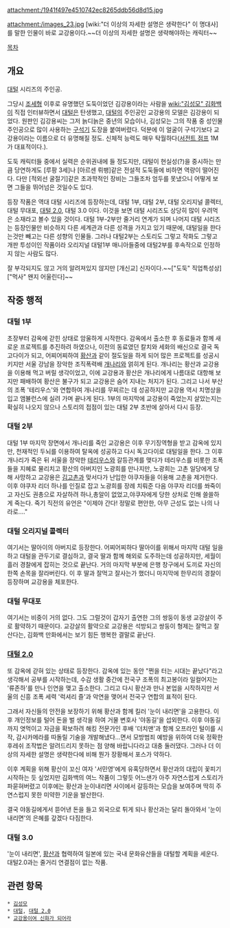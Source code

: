 attachment:/1941f497e4510742ec8265ddb56d8d15.jpg

attachment:/images_23.jpg
[wiki:"더 이상의 자세한 설명은 생략한다" 이 명대사]를 말한 인물이 바로 교강용이다.~~더 이상의 자세한 설명은 생략해야하는 캐릭터~~

[[목차]]

== 개요 ==
[[대털]] 시리즈의 주인공.

그당시 [[조세형]] 이후로 유명했던 도둑이었던 김강용이라는 사람을 [[wiki:"김성모" 김화백]]이 직접 인터뷰하면서 [[대털]]은 탄생했고, [[대털]]의 주인공인 교강용의 모델은 김강용이 되었다. 원판인 김강용씨는 그저 늙디늙은 중년의 모습이나, 김성모는 그의 작품 중 성인물 주인공으로 많이 사용하는 [[구석기]] 도장을 붙여버렸다. 덕분에 이 얼굴이 구석기보다 교강용이라는 이름으로 더 유명해질 정도. 신체적 능력도 매우 탁월하다([[서전트 점프]] 1M가 대표적이다.).

도둑 캐릭터들 중에서 실력은 순위권내에 들 정도지만, 대털이 현실성(?)을 중시하는 만큼 당연하게도 [루팡 3세]나 [아르센 뤼팽]같은 전설적 도둑들에 비하면 역량이 떨어진다. 다만 [적외선 굴절기]같은 초과학적인 장비는 그들조차 엄두를 못냈으니 어떻게 보면 그들을 뛰어넘은 것일수도 있다.

등장 작품은 역대 대털 시리즈에 등장하는데, 대털 1부, 대털 2부, 대털 오리지널 콜렉터, 대털 무대포, [[대털 2.0]], 대털 3.0 이다. 이것을 보면 대털 시리즈도 상당히 많이 우려먹은 소재라고 볼수 있을 것이다. 대털 1부-2부만 줄거리 연계가 되며 나머지 대털 시리즈는 등장인물만 비슷하지 다른 세계관과 다른 성격을 가지고 있기 때문에, 대털일을 한다는것만 빼고는 다른 성향의 인물들. 그러나 대털2부는 스토리도 그렇고 작화도 그렇고 개판 투성이인 작품이라 오리지널 대털1부 매니아들중에 대털2부를 후속작으로 인정하지 않는 사람도 많다.

잘 부각되지도 않고 거의 알려져있지 않지만 [개신교] 신자이다.~~["도둑" 직업특성상] ["먹사" 왠지 어울린다]~~

== 작중 행적 ==
=== 대털 1부 ===
초장부터 감옥에 갇힌 상태로 암울하게 시작한다. 감옥에서 출소한 후 동료들과 함께 새로운 프로젝트를 추진하려 하였으나, 이전의 동료였던 칼치와 세화의 배신으로 결국 독고다이가 되고, 어찌어찌하여 [[황산]]과 같이 절도일을 하게 되어 많은 프로젝트를 성공시키지만 서울 강남을 장악한 조직폭력배 [[개나리]]와 얽히게 된다. 개나리는 황산과 교강용을 이용해 먹고 버릴 생각이었고, 이에 교강용과 황산은 개나리에게 나름대로 대항해 보지만 패배하여 황산은 불구가 되고 교강용은 숨어 지내는 처지가 된다. 그리고 나서 부산의 조폭 '테리우스'와 연합하여 개나리를 무찌르는 데 성공하지만 교강용 역시 치명상을 입고 앰뷸런스에 실려 가며 끝나게 된다. 1부의 마지막에 교강용이 죽었는지 살았는지는 확실히 나오지 않으나 스토리의 접점이 있는 대털 2부 초반에 살아서 다시 등장.
=== 대털 2부 ===
대털 1부 마지막 장면에서 개나리를 죽인 교강용은 이후 무기징역형을 받고 감옥에 있지만, 천재적인 두뇌를 이용하여 탈옥에 성공하고 다시 독고다이로 대털일을 한다. 그 이후 개나리가 죽은 뒤 서울을 장악한 [[테리우스]]와 갈등관계를 맺다가 테리우스를 비롯한 조폭들을 지혜로 물리치고 황산의 아버지인 노광희를 만나지만, 노광희는 고촌 일당에게 당해 사망하고 교강용은 [[김고촌]]과 맞서다가 난입한 야쿠자들을 이용해 고촌을 제거한다. 이후 야쿠자 리더 하나를 인질로 잡고 노광희를 장례 치뤄준 다음 야쿠자 리더를 쏴죽이고 자신도 권총으로 자살하려 하나,총알이 없었고,야쿠자에게 당한 상처로 인해 쓸쓸하게 죽는다. 죽기 직전의 유언은  "이제야 간다! 정말로 편안한, 아무 근성도 없는 나의 나라로…."
=== 대털 오리지널 콜렉터 ===
여기서는 딸아이의 아버지로 등장한다. 어찌어찌하다 딸아이를 위해서 마지막 대털 일을 하고 대털을 관두기로 결심하고, 결국 딸과 함께 해외로 도주하는데 성공하지만, 세월이 흘러 경찰에게 잡히는 것으로 끝난다. 거의 마지막 부분에 은행 창구에서 도끼로 자신의 한쪽 손목을 잘라버린다. 이 후 딸과 잘먹고 잘사는가 했더니 마지막에 한무리의 경찰이 등장하며 교강용을 체포한다.
=== 대털 무대포 ===
여기서는 비중이 거의 없다. 그도 그럴것이 갑자기 출연한 그의 쌍둥이 동생 교강살이 주로 활약하기 때문이다. 교강살의 활약으로 교강용은 석방되고 쌍둥이 형제는 잘먹고 잘산다는, 김화백 만화에서는 보기 힘든 행복한 결말로 끝난다.
=== [[대털 2.0]] ===
또 감옥에 갇혀 있는 상태로 등장한다. 감옥에 있는 동안 "쩐을 터는 시대는 끝났다"라고 생각해서 공부를 시작하는데, 수감 생활 중간에 전국구 조폭의 최고봉이라 일컬어지는 '류존하'를 만나 인연을 맺고 출소한다. 그리고 다시 황산과 만나 본업을 시작하지만 서울의 신흥 조폭 세력 '럭셔리 즐'과 악연을 맺어서 전국구 연합의 표적이 된다. 

그래서 자신들의 안전을 보장하기 위해 황산과 함께 킬러 '눈이 내리면'을 고용한다. 이후 개인정보를 털어 돈을 벌 생각을 하여 거물 변호사 '야동길'을 섭외한다. 이후 야동길까지 엿먹이고 자금을 확보하려 해킹 전문가인 후배 '더치맨'과 함께 오프라인 털이를 시작, 감시카메라를 따돌릴 기술을 개발해냈다...면서 모방범죄 예방을 위하여 더욱 정확한 후레쉬 조작법은 알려드리지 못하는 점 양해 바랍니다라고 대충 둘러댔다. 그러나 더 이상의 자세한 설명은 생략한다에 비해 뭔가 장황해서 포스가 약하다.

이후 계획을 위해 황산이 꼬신 여자 '서민영'에게 유혹당하면서 황산과의 대립이 꽃피기 시작하는 듯 싶었지만 김화백의 여느 작품이 그렇듯 어느샌가 아주 자연스럽게 스토리가 파묻혀버렸고 이후에는 황산과 눈이내리면 사이에서 갈등하는 모습을 보여주며 딱히 주연스럽지 못한 미약한 기운을 발산한다.

결국 야동길에게서 뜯어낸 돈을 들고 외국으로 튀게 되나 황산과는 달리 돌아와서 '눈이 내리면'의 은혜를 갚겠다 다짐한다.
=== 대털 3.0 ===
'눈이 내리면', [[황산]]과 협력하여 일본에 있는 국내 문화유산들을 대털할 계획을 세운다. 대털2.0과는 줄거리 연결점이 없는 작품.
== 관련 항목 ==
 * [[김성모]]
 * [[대털]], [[대털 2.0]]
 * [[교강용이여 신화가 되어라]]
